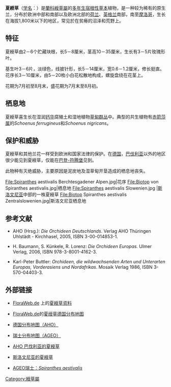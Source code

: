 {{Speciesbox
|image = Spiranthes aestivalis Blütenstand.jpg
|image_width = 250px
|image_caption = 花序
|genus = Spiranthes
|species = aestivalis
| status = DD
| status_system = IUCN3.1
| status_ref = <ref name=IUCN>{{Cite iucn | author = Rankou, H | title = ''Spiranthes aestivalis'' | volume = 2011 | page = e.T162093A5534744 | date = 2011}}</ref>
|authority = ([[Poir.|Poir.]]) [[路易·克劳德·理查|Rich.]]
|synonyms =
*''Ophrys aestivalis'' <small>[[Poir.|Poir.]]</small> ([[基本异名|基本异名]])
*''Neottia aestivalis'' <small>([[Poir.|Poir.]]) [[DC.|DC.]]</small>
*''Gyrostachys aestivalis'' <small>([[Poir.|Poir.]]) [[Dumort.|Dumort.]]</small>
*''Ophrys aestiva'' <small>[[Balb.|Balb.]]</small>
|}}

'''夏綬草'''（[[学名|学名]]：''{{lang|la|Spiranthes aestivalis}}''）是[[蘭科|蘭科]][[綬草屬|綬草屬]]的[[多年生|多年生]][[宿根性|宿根性]][[草本|草本]]植物，是一种较为稀有的原生兰，分布於欧洲中部和南部以及欧洲北部的[[荷兰|荷兰]]、[[英格兰|英格兰]]南部，南至[[摩洛哥|摩洛哥]]，生长在海拔1,800米以下的地区，常见於在贫瘠的沼泽和荒野上。

== 特征 ==
夏綬草由2－6个贮藏块根，长5－8厘米，茎高10－35厘米，生长有3－5片玫瑰形叶。

基生叶3－6片，淡绿色，线披针形，长5－14厘米，宽0.6－1.2厘米，修长挺直。花序长3－10厘米，由5－20枚小白花松散地构成，螺旋盘绕在花茎上。

花期为7月初至8月末，盛花期为7月末至8月初。

== 栖息地 ==
夏綬草喜生长在湿润[[钙华|钙华]]腐殖土和湿地植物[[草甸|草甸]][[群丛|群丛]]中。典型的共生植物有[[赤箭莎属|赤箭莎属]]的''Schoenus ferrugineus''和''Schoenus nigricans''。

== 保护和威胁 ==
夏綬草和其他兰花一样受到欧洲和国家法律的保护。在[[德国|德国]]，[[巴伐利亚|巴伐利亚]]以外的地区很少能见到夏綬草，仅能在[[巴登-符腾堡|巴登-符腾堡]]见到。

此物种有灭绝威胁，主要原因是泥炭地及湿草甸开垦造成的栖息地丧失。

<gallery>
File:Spiranthes aestivalis Berchtesgadener Alpen.jpg|花序
File:Biotop von Spiranthes aestivalis.jpg|栖息地
File:Spiranthes aestivalis Slowenien.jpg |[[斯洛文尼亚|斯洛文尼亚]]中部的一株夏綬草
File:Biotop Spiranthes aestivalis Zentralslowenien.jpg|斯洛文尼亚栖息地
</gallery>

== 参考文献 ==
{{reflist}}
* {{de}}AHO (Hrsg.): ''Die Orchideen Deutschlands''. Verlag AHO Thüringen Uhlstädt - Kirchhasel, 2005, ISBN 3-00-014853-1.
* {{de}}H. Baumann, S. Künkele, R. Lorenz: ''Die Orchideen Europas.'' Ulmer Verlag, 2006, ISBN 978-3-8001-4162-3.
* {{de}}Karl-Peter Buttler: ''Orchideen, die wildwachsenden Arten und Unterarten Europas, Vorderasiens und Nordafrikas''. Mosaik Verlag 1986, ISBN 3-570-04403-3.

== 外部链接 ==
{{Commons|Spiranthes aestivalis}}
{{wikispecies|Spiranthes aestivalis}}
* {{de}}[http://www.floraweb.de/ FloraWeb.de] {{Wayback|url=http://www.floraweb.de/ |date=20170912172717 }}上的[http://www.floraweb.de/pflanzenarten/artenhome.xsql?suchnr=5746& 夏綬草资料] {{Wayback|url=http://www.floraweb.de/pflanzenarten/artenhome.xsql?suchnr=5746& |date=20151128225133 }}
* {{de}}[http://www.floraweb.de/ FloraWeb.de]的[https://web.archive.org/web/20070930031453/http://www.floraweb.de/MAP/scripts/esrimap.dll?name=florkart&cmd=mapflor&app=distflor&ly=gw&taxnr=5746 夏绶草德国分布地图]
* {{de}}[http://orchideen-kartierung.de/GERMANY/SPAESTIV/Spae.html 德国分布地图（AHO）] {{Wayback|url=http://orchideen-kartierung.de/GERMANY/SPAESTIV/Spae.html |date=20080512062911 }}
* {{de}}[http://www.ageo.ch/orch/k/aestivalis.gif 瑞士分布地图（AGEO）]{{Dead link|date=2020年3月 |bot=InternetArchiveBot |fix-attempted=yes }}
* {{de}}[https://web.archive.org/web/20070928020435/http://www.aho-bayern.de/spiraes.htm AHO 巴伐利亚的夏綬草]
* {{de}}[https://web.archive.org/web/20070928025143/http://www.gpa.si/orhideje/galerija/68.html 斯洛文尼亚的夏綬草]
* {{de}}[http://www.ageo.ch/ageo_orchideen.php?page=aestivalis AGEO瑞士：''Spiranthes aestivalis''] {{Wayback|url=http://www.ageo.ch/ageo_orchideen.php?page=aestivalis |date=20140129075738 }}
{{Taxonbar|from=Q159277}}

[[Category:綬草屬|Category:綬草屬]]